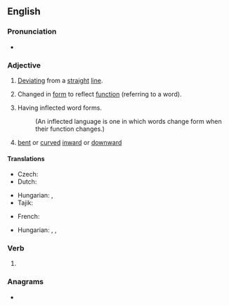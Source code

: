 ==English==

===Pronunciation===
* {{audio|en|en-us-inflected.ogg|Audio (US)}}

===Adjective===
{{en-adj}}

# [[deviate|Deviating]] from a [[straight]] [[line]].
# {{lb|en|grammar}} Changed in [[form]] to reflect [[function]] (referring to a word).
# {{lb|en|linguistics}} Having inflected word forms.
#: (An inflected language is one in which words change form when their function changes.)
# {{lb|en|botany}} [[bent]] or [[curved]] [[inward]] or [[downward]]

====Translations====
{{trans-top|(grammar)}}
* Czech: {{t+|cs|ohebný}}
* Dutch: {{t+|nl|verbogen}}
{{trans-mid}}
* Hungarian: {{t|hu|ragos}}, {{t|hu|ragozott}}
* Tajik: {{t|tg|оҳанганд|sc=Cyrl}}
{{trans-bottom}}

{{trans-top|(linguistics)}}
* French: {{t+|fr|flexionnel}}
{{trans-mid}}
* Hungarian: {{t|hu|ragozó}}, {{t+|hu|flektáló}}, {{t|hu|flexiós}}
{{trans-bottom}}

===Verb===
{{head|en|verb form}}

# {{en-past of|inflect}}

===Anagrams===
* {{anagrams|en|a=cdeefilnt|deflectin}}
